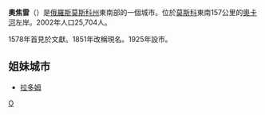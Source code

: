 {{coord|54|51|N|38|33|E|display=title}}
'''奧焦雷'''（{{lang-ru|Озёры}}）是[[俄羅斯|俄羅斯]][[莫斯科州|莫斯科州]]東南部的一個城市。位於[[莫斯科|莫斯科]]東南157公里的[[奧卡河|奧卡河]]左岸。2002年人口25,704人。

1578年首見於文獻。1851年改稱現名。1925年設市。

==姐妹城市==
* {{POL}}[[拉多姆|拉多姆]]

{{Cities and towns in Moscow Oblast}}

[[Category:莫斯科州城市|О]]